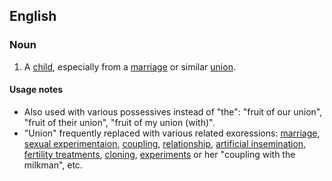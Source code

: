 ==English==

===Noun===
{{en-noun|sg=[[fruit]] of the [[union]]|-}}

# {{idiom|chiefly|literary}} A [[child]], especially from a [[marriage]] or similar [[union]].

====Usage notes====
*Also used with various possessives instead of "the": "fruit of our union", "fruit of their union", "fruit of my union (with)".
*"Union" frequently replaced with various related exoressions: [[marriage]], [[sexual experimentaion]], [[coupling]], [[relationship]], [[artificial insemination]], [[fertility treatments]], [[cloning]], [[experiments]] or her "coupling with the milkman", etc.